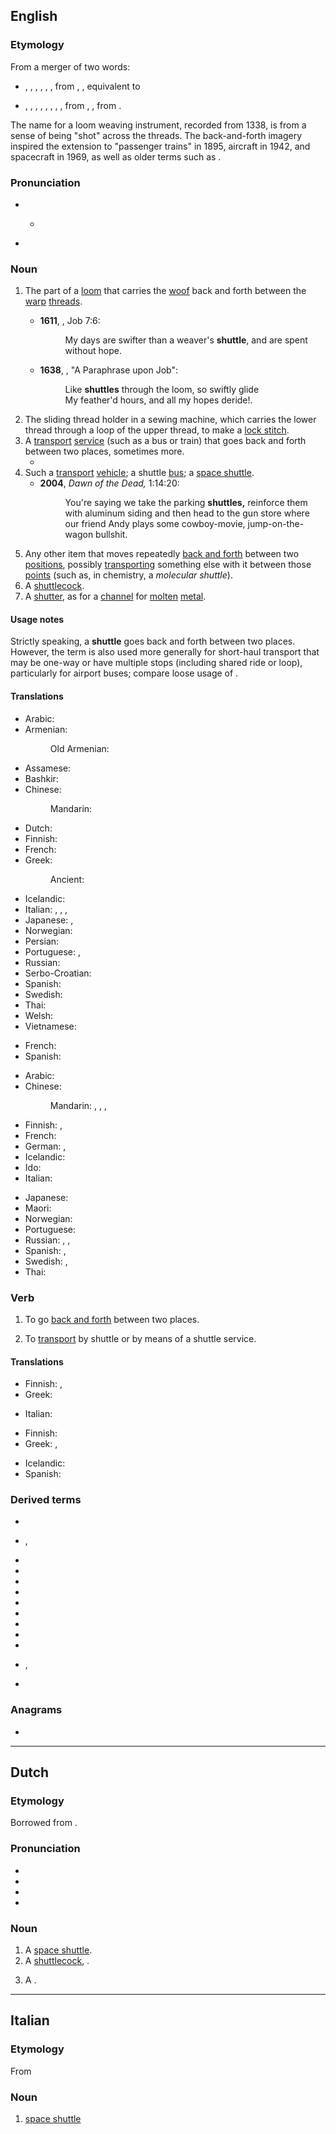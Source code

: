==English==
{{wikipedia|dab=Shuttle}}

===Etymology===
From a merger of two words:
* {{inh|en|enm|shutel}}, {{m|enm|shotel}}, {{m|enm|schetel}}, {{m|enm|schettell}}, {{m|enm|schyttyl}}, {{m|enm|scutel|t=bar; bolt}}, from {{inh|en|ang|sċyttel}}, {{m|ang|sċutel|t=bar; bolt}}, equivalent to {{suffix|en|shut|le}}
* {{inh|en|enm|shutel}}, {{m|enm|schetil}}, {{m|enm|shotil}}, {{m|enm|shetel}}, {{m|enm|schootyll}}, {{m|enm|shutyll}}, {{m|enm|schytle}}, {{m|enm|scytyl|t=missile; projectile; spear}}, from {{inh|en|ang|sċytel}}, {{m|ang|sċutel|t=dart, arrow}}, from {{inh|en|gem-pro|*skutilaz}}.
The name for a loom weaving instrument, recorded from 1338, is from a sense of being "shot" across the threads. The back-and-forth imagery inspired the extension to "passenger trains" in 1895, aircraft in 1942, and spacecraft in 1969, as well as older terms such as {{m|en|shuttlecock}}.

===Pronunciation===
* {{rhymes|en|ʌtəl}}
** {{a|US}} {{IPA|en|[ˈʃʌɾel]}}
* {{audio|en|en-us-shuttle.ogg|Audio (US)}}

===Noun===
{{en-noun}}

# {{lb|en|weaving}} The part of a [[loom]] that carries the [[woof]] back and forth between the [[warp]] [[thread]]s.
#* '''1611''', {{w|King James Version}}, Job 7:6:
#*: My days are swifter than a weaver's '''shuttle''', and are spent without hope.
#* '''1638''', {{w|George Sandys}}, "A Paraphrase upon Job":
#*: Like '''shuttles''' through the loom, so swiftly glide
#*: My feather'd hours, and all my hopes deride!.
# The sliding thread holder in a sewing machine, which carries the lower thread through a loop of the upper thread, to make a [[lock stitch]].
# A [[transport]] [[service]] (such as a bus or train) that goes back and forth between two places, sometimes more.
#* {{quote-book|en|year=2012|author=Andrew Martin|title=Underground Overground: A passenger's history of the Tube|publisher=Profile Books, {{ISBN|978-1846684777}}|pages=76, 77|text=And until December 2010 the northern stretch of the 'Extension' featured a charming side-show: the [[Chesham]] '''Shuttle'''. [...] But the people of Chesham moaned about the '''shuttle''': the waiting room at Chalfont & Latimer was too hot, or too cold; there were leaves on the line. [...] On 12 Dec 2010 the '''shuttle''' ceased operations and [[Metropolitan]] trains began to terminate at both [[Amersham]] and Chesham.}}
# Such a [[transport]] [[vehicle]]; a shuttle [[bus]]; a [[space shuttle]].
#* '''2004''', ''Dawn of the Dead,'' 1:14:20:
#*: You're saying we take the parking '''shuttles,''' reinforce them with aluminum siding and then head to the gun store where our friend Andy plays some cowboy-movie, jump-on-the-wagon bullshit.
# Any other item that moves repeatedly [[back and forth]] between two [[position]]s, possibly [[transport]]ing something else with it between those [[point]]s (such as, in chemistry, a ''molecular shuttle'').
# A [[shuttlecock]].
# A [[shutter]], as for a [[channel]] for [[molten]] [[metal]].

====Usage notes====
Strictly speaking, a '''shuttle''' goes back and forth between two places. However, the term is also used more generally for short-haul transport that may be one-way or have multiple stops (including shared ride or loop), particularly for airport buses; compare loose usage of {{m|en|limousine}}.

====Translations====
{{trans-top|part of a loom}}
* Arabic: {{t|ar|مَكُوك|m}}
* Armenian: {{t+|hy|մաքոք}}
*: Old Armenian: {{t|xcl|կկոց}}
* Assamese: {{t|as|মাকো}}
* Bashkir: {{t|ba|һоҫа}}
* Chinese:
*: Mandarin: {{t+|cmn|梭子|tr=suōzi}}
* Dutch: {{t+|nl|schietspoel|m|f}}
* Finnish: {{t+|fi|sukkula}}
* French: {{t+|fr|navette|f}}
* Greek: {{t+|el|σαΐτα|f}}
*: Ancient: {{t|grc|κερκίς|f}}
{{trans-mid}}
* Icelandic: {{t|is|skytta|f}}
* Italian: {{t+|it|rocchetto|m}}, {{t+|it|bobina|f}}, {{t+|it|spola|f}}, {{t+|it|navicella|f}}
* Japanese: {{t+|ja|梭|tr=ひ, hi}}, {{t|ja|下糸入れ|tr=したいといれ, shita-ito-ire}}
* Norwegian: {{t|no|skyttel|m}}
* Persian: {{t+|fa|ماکو|tr=mâku|sc=fa-Arab}}
* Portuguese: {{t+|pt|naveta|f}}, {{t|pt|lançadeira|f}}
* Russian: {{t+|ru|челно́к|m}}
* Serbo-Croatian: {{t|sh|чунак|m|tr=čunak|sc=Cyrl}}
* Spanish: {{t+|es|lanzadera|f}}
* Swedish: {{t+|sv|skyttel|c}}
* Thai: {{t+|th|กระสวย}}
* Welsh: {{t|cy|gwennol|f}}
* Vietnamese: {{t|vi|con thoi}}
{{trans-bottom}}

{{trans-top|the sliding thread holder in a sewing machine}}
* French: {{t+|fr|navette|f}}
* Spanish: {{t+|es|lanzadera|f}}
{{trans-mid}}
{{trans-bottom}}

{{trans-top|transport service}}
* Arabic: {{t|ar|مَكُوك|m}}
* Chinese:
*: Mandarin: {{qualifier|plane}} {{t|cmn|穿梭班機|sc=Hani}}, {{t|cmn|穿梭班机|tr=chuānsuō bānjī|sc=Hani}}, {{qualifier|bus}} {{t+|cmn|班車|sc=Hani}}, {{t+|cmn|班车|tr=bānchē|sc=Hani}}
* Finnish: {{t+|fi|sukkula}}, {{t|fi|sukkulalinja}}
* French: {{t+|fr|navette|f}}
* German: {{t+|de|Pendelverkehr|m}}, {{qualifier|bus}} {{t|de|Shuttlebus|m}}
* Icelandic: {{t|is|skutla|f}}
* Ido: {{t+|io|naveto}}
* Italian: {{t+|it|navetta|f}}
{{trans-mid}}
* Japanese: {{t|ja|シャトル|tr=shatoru}}
* Maori: {{t|mi|waka kōpiko}}
* Norwegian: {{t|no|skytteltrafikk}}
* Portuguese: {{t+|pt|traslado|m}}
* Russian: {{t+|ru|челно́к|m}}, {{t|ru|челно́чный тра́нспорт|m}}, {{qualifier|space}} {{t+|ru|шаттл|m}}
* Spanish: {{t+|es|lanzadera|f}}, {{t|es|bus de cortesía|m}}
* Swedish: {{t+|sv|skyttelbuss|c}}, {{t+|sv|skytteltrafik|c}}
* Thai: {{t+|th|กระสวย}}
{{trans-bottom}}

===Verb===
{{en-verb|shuttl}}

# {{lb|en|intransitive}} To go [[back and forth]] between two places.
# {{lb|en|transitive}} To [[transport]] by shuttle or by means of a shuttle service.
#: {{syn|en|chauffeur}}

====Translations====
{{trans-top|to go back and forth}}
* Finnish: {{t+|fi|sukkuloida}}, {{t+|fi|pendelöidä}}
* Greek: {{t+|el|πηγαινοέρχομαι}}
{{trans-mid}}
* Italian: {{t|it|fare la spola}}
{{trans-bottom}}

{{trans-top|to transport by shuttle}}
* Finnish: {{t+|fi|sukkuloida}}
* Greek: {{t+|el|διαβιβάζω}}, {{t+|el|μεταφέρω}}
{{trans-mid}}
* Icelandic: {{t|is|skutla}}
* Spanish: {{t+|es|transportar}}
{{trans-bottom}}

===Derived terms===
{{rel-top|Derived terms}}
* {{l|en|shuttle box}}
* {{l|en|shuttle bus}}, {{l|en|shuttlebus}}
* {{l|en|shuttle diplomacy}}
* {{l|en|shuttle driver}}
* {{l|en|shuttle race}}
* {{l|en|shuttle run}}
* {{l|en|shuttle vector}}
* {{l|en|shuttlecock}}
* {{l|en|shuttlecraft}}
* {{l|en|shuttleless}}
* {{l|en|shuttlewise}}
* {{l|en|Space Shuttle}}, {{l|en|space shuttle}}
* {{l|en|weavers' shuttle}}
{{rel-bottom}}

===Anagrams===
* {{anagrams|en|a=ehlsttu|lusteth}}

----

==Dutch==

===Etymology===
Borrowed from {{bor|nl|en|shuttle}}.

===Pronunciation===
* {{IPA|nl|/ˈʃʏ.təl/}}
* {{audio|nl|Nl-shuttle.ogg|Audio}}
* {{hyphenation|nl|shut|tle}}
* {{rhyme|nl|ʏtəl}}

===Noun===
{{nl-noun|m|-s|shuttletje}}

# A [[space shuttle]].
# A [[shuttlecock]], {{l|en|shuttle}}.
#: {{syn|nl|pluimbal|vederbal}}
# A {{l|en|shuttle}} {{l|en|bus}}.

----

==Italian==

===Etymology===
From {{der|it|en|shuttle}}

===Noun===
{{head|it|noun|g=m|invariable}}

# [[space shuttle]]